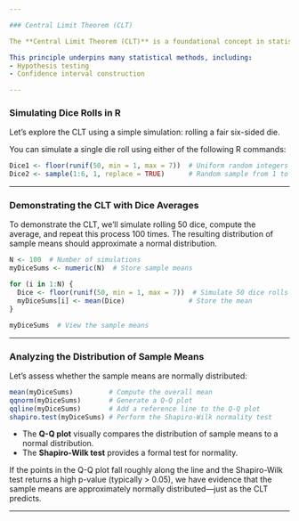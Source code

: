 ```yaml
---

### Central Limit Theorem (CLT)

The **Central Limit Theorem (CLT)** is a foundational concept in statistics. It states that, given a sufficiently large sample size, the sampling distribution of the sample mean will approximate a normal distribution—regardless of the original distribution of the data.

This principle underpins many statistical methods, including:
- Hypothesis testing
- Confidence interval construction

---
```


### Simulating Dice Rolls in R

Let’s explore the CLT using a simple simulation: rolling a fair six-sided die.

You can simulate a single die roll using either of the following R commands:

```r
Dice1 <- floor(runif(50, min = 1, max = 7))  # Uniform random integers from 1 to 6
Dice2 <- sample(1:6, 1, replace = TRUE)      # Random sample from 1 to 6
```

---

### Demonstrating the CLT with Dice Averages

To demonstrate the CLT, we’ll simulate rolling 50 dice, compute the average, and repeat this process 100 times. The resulting distribution of sample means should approximate a normal distribution.

```r
N <- 100  # Number of simulations
myDiceSums <- numeric(N)  # Store sample means

for (i in 1:N) {
  Dice <- floor(runif(50, min = 1, max = 7))  # Simulate 50 dice rolls
  myDiceSums[i] <- mean(Dice)                # Store the mean
}

myDiceSums  # View the sample means
```

---

### Analyzing the Distribution of Sample Means

Let’s assess whether the sample means are normally distributed:

```r
mean(myDiceSums)         # Compute the overall mean
qqnorm(myDiceSums)       # Generate a Q-Q plot
qqline(myDiceSums)       # Add a reference line to the Q-Q plot
shapiro.test(myDiceSums) # Perform the Shapiro-Wilk normality test
```

- The **Q-Q plot** visually compares the distribution of sample means to a normal distribution.
- The **Shapiro-Wilk test** provides a formal test for normality.

If the points in the Q-Q plot fall roughly along the line and the Shapiro-Wilk test returns a high p-value (typically > 0.05), we have evidence that the sample means are approximately normally distributed—just as the CLT predicts.

---
